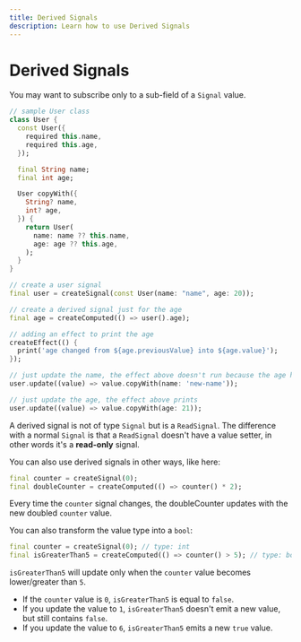 ```yaml
---
title: Derived Signals
description: Learn how to use Derived Signals
---
```


# Derived Signals

You may want to subscribe only to a sub-field of a `Signal` value.
```dart
// sample User class
class User {
  const User({
    required this.name,
    required this.age,
  });

  final String name;
  final int age;

  User copyWith({
    String? name,
    int? age,
  }) {
    return User(
      name: name ?? this.name,
      age: age ?? this.age,
    );
  }
}

// create a user signal
final user = createSignal(const User(name: "name", age: 20));

// create a derived signal just for the age
final age = createComputed(() => user().age);

// adding an effect to print the age
createEffect(() {
  print('age changed from ${age.previousValue} into ${age.value}');
});

// just update the name, the effect above doesn't run because the age has not changed
user.update((value) => value.copyWith(name: 'new-name'));

// just update the age, the effect above prints
user.update((value) => value.copyWith(age: 21));
```

A derived signal is not of type `Signal` but is a `ReadSignal`.
The difference with a normal `Signal` is that a `ReadSignal` doesn't have a value setter, in other words it's a __read-only__ signal.

You can also use derived signals in other ways, like here:
```dart
final counter = createSignal(0);
final doubleCounter = createComputed(() => counter() * 2);
```

Every time the `counter` signal changes, the doubleCounter updates with the new doubled `counter` value.

You can also transform the value type into a `bool`:
```dart
final counter = createSignal(0); // type: int
final isGreaterThan5 = createComputed(() => counter() > 5); // type: bool
```

`isGreaterThan5` will update only when the `counter` value becomes lower/greater than `5`.
- If the `counter` value is `0`, `isGreaterThan5` is equal to `false`.
- If you update the value to `1`, `isGreaterThan5` doesn't emit a new value, but still contains `false`.
- If you update the value to `6`, `isGreaterThan5` emits a new `true` value.
